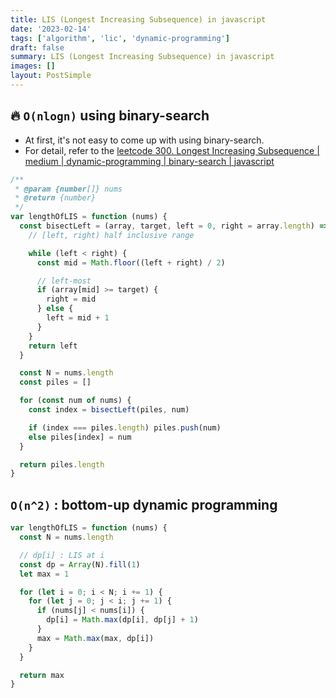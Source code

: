 ```yaml
---
title: LIS (Longest Increasing Subsequence) in javascript
date: '2023-02-14'
tags: ['algorithm', 'lic', 'dynamic-programming']
draft: false
summary: LIS (Longest Increasing Subsequence) in javascript
images: []
layout: PostSimple
---
```


## 🔥 `O(nlogn)` using binary-search

- At first, it's not easy to come up with using binary-search.
- For detail, refer to the [leetcode 300. Longest Increasing Subsequence | medium | dynamic-programming | binary-search | javascript](https://tkhwang.me/blog/2022-10-18-leetcode-300-longest-increasing-subsequence)

```javascript
/**
 * @param {number[]} nums
 * @return {number}
 */
var lengthOfLIS = function (nums) {
  const bisectLeft = (array, target, left = 0, right = array.length) => {
    // [left, right) half inclusive range

    while (left < right) {
      const mid = Math.floor((left + right) / 2)

      // left-most
      if (array[mid] >= target) {
        right = mid
      } else {
        left = mid + 1
      }
    }
    return left
  }

  const N = nums.length
  const piles = []

  for (const num of nums) {
    const index = bisectLeft(piles, num)

    if (index === piles.length) piles.push(num)
    else piles[index] = num
  }

  return piles.length
}
```

## `O(n^2)` : bottom-up dynamic programming

```javascript
var lengthOfLIS = function (nums) {
  const N = nums.length

  // dp[i] : LIS at i
  const dp = Array(N).fill(1)
  let max = 1

  for (let i = 0; i < N; i += 1) {
    for (let j = 0; j < i; j += 1) {
      if (nums[j] < nums[i]) {
        dp[i] = Math.max(dp[i], dp[j] + 1)
      }
      max = Math.max(max, dp[i])
    }
  }

  return max
}
```
